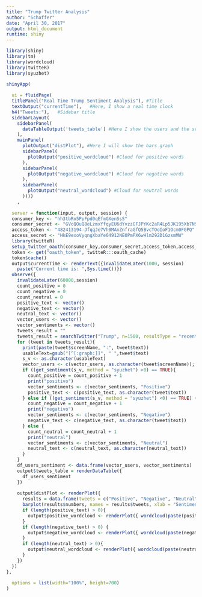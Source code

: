 ```yaml
---
title: "Trump Twitter Analysis"
author: "Schaffer"
date: "April 30, 2017"
output: html_document
runtime: shiny
---
```


```r
library(shiny)
library(tm)
library(wordcloud)
library(twitteR)
library(syuzhet) 

shinyApp(
  
  ui = fluidPage( 
  titlePanel("Real Time Trump Sentiment Analysis"), #Title
  textOutput("currentTime"),   #Here, I show a real time clock
  h4("Tweets:"),   #Sidebar title
  sidebarLayout(
    sidebarPanel(
      dataTableOutput('tweets_table') #Here I show the users and the sentiment
    ),
    mainPanel(
      plotOutput("distPlot"), #Here I will show the bars graph
      sidebarPanel(
        plotOutput("positive_wordcloud") #Cloud for positive words
      ),
      sidebarPanel(
        plotOutput("negative_wordcloud") #Cloud for negative words
      ),
      sidebarPanel(
        plotOutput("neutral_wordcloud") #Cloud for neutral words
      ))))
    ,
  
  server = function(input, output, session) {
  consumer_key <- "hh3tbRo5PpFpd0qEfmGXenSsS"
  consumer_secret <- "GVcQOuQ8eLzmxYfqyEU6dYvzzGFJPYKc2aR4Lp5JK195Xb7NSs"
  access_token <- "482413194-JfqqJe7Vh0MAnZnfraGfQ5BvcTOoIoF1Ocm0FGPQ"
  access_secret <- "HkE9exoVyqngXbaYe04912NEOPmPX6wHlm292D1GzsmMW"
  library(twitteR)
  setup_twitter_oauth(consumer_key,consumer_secret,access_token,access_secret)
  token <- get("oauth_token", twitteR:::oauth_cache)
  token$cache()
  output$currentTime <- renderText({invalidateLater(1000, session)
    paste("Current time is: ",Sys.time())})
  observe({
    invalidateLater(60000,session)
    count_positive = 0
    count_negative = 0
    count_neutral = 0
    positive_text <- vector()
    negative_text <- vector()
    neutral_text <- vector()
    vector_users <- vector()
    vector_sentiments <- vector()
    tweets_result = ""
    tweets_result = searchTwitter("Trump", n=1500, resultType = "recent")
    for (tweet in tweets_result){
      print(paste(tweet$screenName, ":", tweet$text))
      usableText=gsub("[^[:graph:]]", " ",tweet$text) 
      s_v <- as.character(usableText)
      vector_users <- c(vector_users, as.character(tweet$screenName));
      if ((get_sentiment(s_v, method = "syuzhet") >0) == TRUE){
        count_positive = count_positive + 1
        print("positivo")
        vector_sentiments <- c(vector_sentiments, "Positive")
        positive_text <- c(positive_text, as.character(tweet$text))
      } else if ((get_sentiment(s_v, method = "syuzhet") <0) == TRUE) { 
        count_negative = count_negative + 1
        print("negativo")
        vector_sentiments <- c(vector_sentiments, "Negative")
        negative_text <- c(negative_text, as.character(tweet$text))
      } else {
        count_neutral = count_neutral + 1
        print("neutral")
        vector_sentiments <- c(vector_sentiments, "Neutral")
        neutral_text <- c(neutral_text, as.character(neutral_text))
      }
    }
    df_users_sentiment <- data.frame(vector_users, vector_sentiments)
    output$tweets_table = renderDataTable({
      df_users_sentiment
    })
    
    output$distPlot <- renderPlot({
      results = data.frame(tweets = c("Positive", "Negative", "Neutral"), numbers = c(count_positive,count_negative,count_neutral))
      barplot(results$numbers, names = results$tweets, xlab = "Sentiment", ylab = "Counts", col = c("Green","Red","Blue"))
      if (length(positive_text) > 0){
        output$positive_wordcloud <- renderPlot({ wordcloud(paste(positive_text, collapse=" "), min.freq = 10, random.color=TRUE, max.words=75 ,colors=brewer.pal(8, "Dark2"))  })
      }
      if (length(negative_text) > 0) {
        output$negative_wordcloud <- renderPlot({ wordcloud(paste(negative_text, collapse=" "), random.color=TRUE,  min.freq = 10, max.words=75 ,colors=brewer.pal(8,"Set3"))  })
      }
      if (length(neutral_text) > 0){
        output$neutral_wordcloud <- renderPlot({ wordcloud(paste(neutral_text, collapse=" "), min.freq = 0, random.color=TRUE , max.words=75 ,colors=brewer.pal(8, "Dark2"))  })
      }
    })
  })
},
  
  options = list(width="100%", height=700)
)
```

